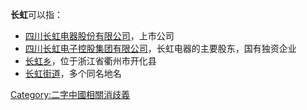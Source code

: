 '''长虹'''可以指：
* [[长虹电器|四川长虹电器股份有限公司]]，上市公司
* [[长虹集团|四川长虹电子控股集团有限公司]]，长虹电器的主要股东，国有独资企业
* [[长虹乡|长虹乡]]，位于浙江省衢州市开化县
* [[长虹街道|长虹街道]]，多个同名地名

{{disambig}}

[[Category:二字中國相關消歧義|Category:二字中國相關消歧義]]